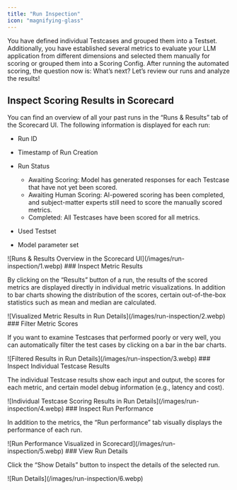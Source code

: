 ```yaml
---
title: "Run Inspection"
icon: "magnifying-glass"
---
```


You have defined individual Testcases and grouped them into a Testset. Additionally, you have established several metrics to evaluate your LLM application from different dimensions and selected them manually for scoring or grouped them into a Scoring Config. After running the automated scoring, the question now is: What’s next? Let’s review our runs and analyze the results!

## Inspect Scoring Results in Scorecard

You can find an overview of all your past runs in the “Runs & Results” tab of the Scorecard UI. The following information is displayed for each run:

* Run ID

* Timestamp of Run Creation

* Run Status

  * Awaiting Scoring: Model has generated responses for each Testcase that have not yet been scored.
  * Awaiting Human Scoring: AI-powered scoring has been completed, and subject-matter experts still need to score the manually scored metrics.
  * Completed: All Testcases have been scored for all metrics.

* Used Testset

* Model parameter set
<Frame caption="Runs & Results Overview in the Scorecard UI">
![Runs & Results Overview in the Scorecard UI](/images/run-inspection/1.webp)
</Frame>
### Inspect Metric Results

By clicking on the “Results” button of a run, the results of the scored metrics are displayed directly in individual metric visualizations. In addition to bar charts showing the distribution of the scores, certain out-of-the-box statistics such as mean and median are calculated.
<Frame caption="Visualized Metric Results in Run Details">
![Visualized Metric Results in Run Details](/images/run-inspection/2.webp)
</Frame>
### Filter Metric Scores

If you want to examine Testcases that performed poorly or very well, you can automatically filter the test cases by clicking on a bar in the bar charts.
<Frame caption="Filtered Results in Run Details">
![Filtered Results in Run Details](/images/run-inspection/3.webp)
</Frame>
### Inspect Individual Testcase Results

The individual Testcase results show each input and output, the scores for each metric, and certain model debug information (e.g., latency and cost).
<Frame caption="Individual Testcase Scoring Results in Run Details">
![Individual Testcase Scoring Results in Run Details](/images/run-inspection/4.webp)
</Frame>
### Inspect Run Performance

In addition to the metrics, the “Run performance” tab visually displays the performance of each run.
<Frame caption="Run Performance Visualized in Scorecard">
![Run Performance Visualized in Scorecard](/images/run-inspection/5.webp)
</Frame>
### View Run Details

Click the “Show Details” button to inspect the details of the selected run.
<Frame caption="Run Details">
![Run Details](/images/run-inspection/6.webp)
</Frame>